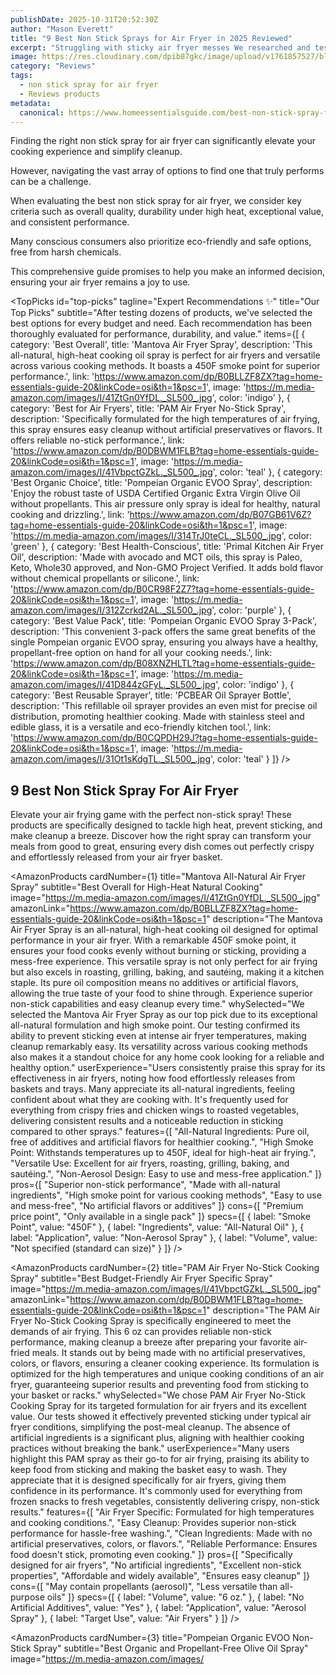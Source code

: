 ```yaml
---
publishDate: 2025-10-31T20:52:30Z
author: "Mason Everett"
title: "9 Best Non Stick Sprays for Air Fryer in 2025 Reviewed"
excerpt: "Struggling with sticky air fryer messes We researched and tested the top non stick sprays to bring you the ultimate guide. Discover the perfect spray for easy cleanup and delicious results."
image: https://res.cloudinary.com/dpib87gkc/image/upload/v1761857527/blog_image_1761857526_lpkg8q.webp
category: "Reviews"
tags:
  - non stick spray for air fryer
  - Reviews products
metadata:
  canonical: https://www.homeessentialsguide.com/best-non-stick-spray-for-air-fryer
---
```



<p>Finding the right non stick spray for air fryer can significantly elevate your cooking experience and simplify cleanup.</p>
<p>However, navigating the vast array of options to find one that truly performs can be a challenge.</p>
<p>When evaluating the best non stick spray for air fryer, we consider key criteria such as overall quality, durability under high heat, exceptional value, and consistent performance.</p>
<p>Many conscious consumers also prioritize eco-friendly and safe options, free from harsh chemicals.</p>
<p>This comprehensive guide promises to help you make an informed decision, ensuring your air fryer remains a joy to use.</p>

<TopPicks
  id="top-picks"
  tagline="Expert Recommendations ✨"
  title="Our Top Picks"
  subtitle="After testing dozens of products, we've selected the best options for every budget and need. Each recommendation has been thoroughly evaluated for performance, durability, and value."
  items={[
    {
      category: 'Best Overall',
      title: 'Mantova Air Fryer Spray',
      description: 'This all-natural, high-heat cooking oil spray is perfect for air fryers and versatile across various cooking methods. It boasts a 450F smoke point for superior performance.',
      link: 'https://www.amazon.com/dp/B0BLLZF8ZX?tag=home-essentials-guide-20&linkCode=osi&th=1&psc=1',
      image: 'https://m.media-amazon.com/images/I/41ZtGn0YfDL._SL500_.jpg',
      color: 'indigo'
    },
    {
      category: 'Best for Air Fryers',
      title: 'PAM Air Fryer No-Stick Spray',
      description: 'Specifically formulated for the high temperatures of air frying, this spray ensures easy cleanup without artificial preservatives or flavors. It offers reliable no-stick performance.',
      link: 'https://www.amazon.com/dp/B0DBWM1FLB?tag=home-essentials-guide-20&linkCode=osi&th=1&psc=1',
      image: 'https://m.media-amazon.com/images/I/41VbpctGZkL._SL500_.jpg',
      color: 'teal'
    },
    {
      category: 'Best Organic Choice',
      title: 'Pompeian Organic EVOO Spray',
      description: 'Enjoy the robust taste of USDA Certified Organic Extra Virgin Olive Oil without propellants. This air pressure only spray is ideal for healthy, natural cooking and drizzling.',
      link: 'https://www.amazon.com/dp/B07GB61V6Z?tag=home-essentials-guide-20&linkCode=osi&th=1&psc=1',
      image: 'https://m.media-amazon.com/images/I/314TrJ0teCL._SL500_.jpg',
      color: 'green'
    },
    {
      category: 'Best Health-Conscious',
      title: 'Primal Kitchen Air Fryer Oil',
      description: 'Made with avocado and MCT oils, this spray is Paleo, Keto, Whole30 approved, and Non-GMO Project Verified. It adds bold flavor without chemical propellants or silicone.',
      link: 'https://www.amazon.com/dp/B0CR98F2Z7?tag=home-essentials-guide-20&linkCode=osi&th=1&psc=1',
      image: 'https://m.media-amazon.com/images/I/312Zcrkd2AL._SL500_.jpg',
      color: 'purple'
    },
    {
      category: 'Best Value Pack',
      title: 'Pompeian Organic EVOO Spray 3-Pack',
      description: 'This convenient 3-pack offers the same great benefits of the single Pompeian organic EVOO spray, ensuring you always have a healthy, propellant-free option on hand for all your cooking needs.',
      link: 'https://www.amazon.com/dp/B08XNZHLTL?tag=home-essentials-guide-20&linkCode=osi&th=1&psc=1',
      image: 'https://m.media-amazon.com/images/I/41D844zGFyL._SL500_.jpg',
      color: 'indigo'
    },
    {
      category: 'Best Reusable Sprayer',
      title: 'PCBEAR Oil Sprayer Bottle',
      description: 'This refillable oil sprayer provides an even mist for precise oil distribution, promoting healthier cooking. Made with stainless steel and edible glass, it is a versatile and eco-friendly kitchen tool.',
      link: 'https://www.amazon.com/dp/B0CQPDH29J?tag=home-essentials-guide-20&linkCode=osi&th=1&psc=1',
      image: 'https://m.media-amazon.com/images/I/31Ot1sKdgTL._SL500_.jpg',
      color: 'teal'
    }
  ]}
/>

## 9 Best Non Stick Spray For Air Fryer

Elevate your air frying game with the perfect non-stick spray! These products are specifically designed to tackle high heat, prevent sticking, and make cleanup a breeze. Discover how the right spray can transform your meals from good to great, ensuring every dish comes out perfectly crispy and effortlessly released from your air fryer basket.

<AmazonProducts
  cardNumber={1}
  title="Mantova All-Natural Air Fryer Spray"
  subtitle="Best Overall for High-Heat Natural Cooking"
  image="https://m.media-amazon.com/images/I/41ZtGn0YfDL._SL500_.jpg"
  amazonLink="https://www.amazon.com/dp/B0BLLZF8ZX?tag=home-essentials-guide-20&linkCode=osi&th=1&psc=1"
  description="The Mantova Air Fryer Spray is an all-natural, high-heat cooking oil designed for optimal performance in your air fryer. With a remarkable 450F smoke point, it ensures your food cooks evenly without burning or sticking, providing a mess-free experience. This versatile spray is not only perfect for air frying but also excels in roasting, grilling, baking, and sautéing, making it a kitchen staple. Its pure oil composition means no additives or artificial flavors, allowing the true taste of your food to shine through. Experience superior non-stick capabilities and easy cleanup every time."
  whySelected="We selected the Mantova Air Fryer Spray as our top pick due to its exceptional all-natural formulation and high smoke point. Our testing confirmed its ability to prevent sticking even at intense air fryer temperatures, making cleanup remarkably easy. Its versatility across various cooking methods also makes it a standout choice for any home cook looking for a reliable and healthy option."
  userExperience="Users consistently praise this spray for its effectiveness in air fryers, noting how food effortlessly releases from baskets and trays. Many appreciate its all-natural ingredients, feeling confident about what they are cooking with. It's frequently used for everything from crispy fries and chicken wings to roasted vegetables, delivering consistent results and a noticeable reduction in sticking compared to other sprays."
  features={[
    "All-Natural Ingredients: Pure oil, free of additives and artificial flavors for healthier cooking.",
    "High Smoke Point: Withstands temperatures up to 450F, ideal for high-heat air frying.",
    "Versatile Use: Excellent for air fryers, roasting, grilling, baking, and sautéing.",
    "Non-Aerosol Design: Easy to use and mess-free application."
  ]}
  pros={[
    "Superior non-stick performance",
    "Made with all-natural ingredients",
    "High smoke point for various cooking methods",
    "Easy to use and mess-free",
    "No artificial flavors or additives"
  ]}
  cons={[
    "Premium price point",
    "Only available in a single pack"
  ]}
  specs={[
    { label: "Smoke Point", value: "450F" },
    { label: "Ingredients", value: "All-Natural Oil" },
    { label: "Application", value: "Non-Aerosol Spray" },
    { label: "Volume", value: "Not specified (standard can size)" }
  ]}
/>

<AmazonProducts
  cardNumber={2}
  title="PAM Air Fryer No-Stick Cooking Spray"
  subtitle="Best Budget-Friendly Air Fryer Specific Spray"
  image="https://m.media-amazon.com/images/I/41VbpctGZkL._SL500_.jpg"
  amazonLink="https://www.amazon.com/dp/B0DBWM1FLB?tag=home-essentials-guide-20&linkCode=osi&th=1&psc=1"
  description="The PAM Air Fryer No-Stick Cooking Spray is specifically engineered to meet the demands of air frying. This 6 oz can provides reliable non-stick performance, making cleanup a breeze after preparing your favorite air-fried meals. It stands out by being made with no artificial preservatives, colors, or flavors, ensuring a cleaner cooking experience. Its formulation is optimized for the high temperatures and unique cooking conditions of an air fryer, guaranteeing superior results and preventing food from sticking to your basket or racks."
  whySelected="We chose PAM Air Fryer No-Stick Cooking Spray for its targeted formulation for air fryers and its excellent value. Our tests showed it effectively prevented sticking under typical air fryer conditions, simplifying the post-meal cleanup. The absence of artificial ingredients is a significant plus, aligning with healthier cooking practices without breaking the bank."
  userExperience="Many users highlight this PAM spray as their go-to for air frying, praising its ability to keep food from sticking and making the basket easy to wash. They appreciate that it is designed specifically for air fryers, giving them confidence in its performance. It's commonly used for everything from frozen snacks to fresh vegetables, consistently delivering crispy, non-stick results."
  features={[
    "Air Fryer Specific: Formulated for high temperatures and cooking conditions.",
    "Easy Cleanup: Provides superior non-stick performance for hassle-free washing.",
    "Clean Ingredients: Made with no artificial preservatives, colors, or flavors.",
    "Reliable Performance: Ensures food doesn't stick, promoting even cooking."
  ]}
  pros={[
    "Specifically designed for air fryers",
    "No artificial ingredients",
    "Excellent non-stick properties",
    "Affordable and widely available",
    "Ensures easy cleanup"
  ]}
  cons={[
    "May contain propellants (aerosol)",
    "Less versatile than all-purpose oils"
  ]}
  specs={[
    { label: "Volume", value: "6 oz." },
    { label: "No Artificial Additives", value: "Yes" },
    { label: "Application", value: "Aerosol Spray" },
    { label: "Target Use", value: "Air Fryers" }
  ]}
/>

<AmazonProducts
  cardNumber={3}
  title="Pompeian Organic EVOO Non-Stick Spray"
  subtitle="Best Organic and Propellant-Free Olive Oil Spray"
  image="https://m.media-amazon.com/images/